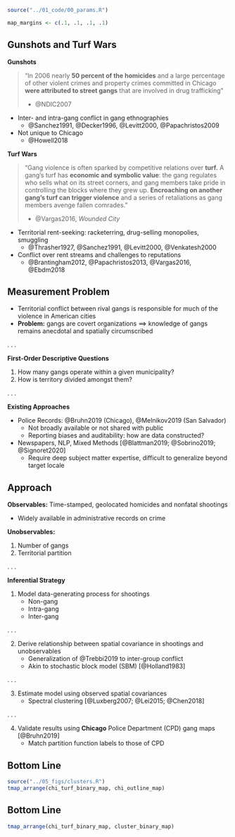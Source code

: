 ```r

source("../01_code/00_params.R")

map_margins <- c(.1, .1, .1, .1)

```

## Gunshots and Turf Wars {id="introduction"}

<div class="fragment">

**Gunshots**

> "In 2006 nearly **50 percent of the homicides** and a large percentage of other violent crimes and property crimes committed in Chicago **were attributed to street gangs** that are involved in drug trafficking"
> 
> - @NDIC2007

- Inter- and intra-gang conflict in gang ethnographies
  + @Sanchez1991, @Decker1996, @Levitt2000, @Papachristos2009
- Not unique to Chicago
  + @Howell2018

</div>
<div class="fragment">

**Turf Wars**

> "Gang violence is often sparked by competitive relations over **turf.** A gang's turf has **economic and symbolic value**: the gang regulates who sells what on its street corners, and gang members take pride in controlling the blocks where they grew up. **Encroaching on another gang's turf can trigger violence** and a series of retaliations as gang members avenge fallen comrades." 
> 
> - @Vargas2016, *Wounded City*

- Territorial rent-seeking: racketerring, drug-selling monopolies, smuggling 
  + @Thrasher1927, @Sanchez1991, @Levitt2000, @Venkatesh2000
- Conflict over rent streams and challenges to reputations
  + @Brantingham2012, @Papachristos2013, @Vargas2016, @Ebdm2018

</div>

## Measurement Problem

- Territorial conflict between rival gangs is responsible for much of the violence in American cities 
- **Problem:** gangs are covert organizations $\implies$ knowledge of gangs remains anecdotal and spatially circumscribed

. . .

**First-Order Descriptive Questions** 

1. How many gangs operate within a given municipality?
2. How is territory divided amongst them?

. . . 

**Existing Approaches**

- Police Records: @Bruhn2019 (Chicago), @Melnikov2019 (San Salvador)
  + Not broadly available or not shared with public
  + Reporting biases and auditability: how are data constructed?
- Newspapers, NLP, Mixed Methods [@Blattman2019; @Sobrino2019; @Signoret2020]
  + Require deep subject matter expertise, difficult to generalize beyond target locale

## Approach

**Observables:** Time-stamped, geolocated homicides and nonfatal shootings

- Widely available in administrative records on crime

**Unobservables:**

1. Number of gangs
2. Territorial partition

. . .

**Inferential Strategy**

1. Model data-generating process for shootings
    + Non-gang
    + Intra-gang
    + Inter-gang

. . .

2. Derive relationship between spatial covariance in shootings and unobservables
    + Generalization of @Trebbi2019 to inter-group conflict
    + Akin to stochastic block model (SBM) [@Holland1983]

. . .

3. Estimate model using observed spatial covariances
    + Spectral clustering [@Luxberg2007; @Lei2015; @Chen2018]

. . .

4. Validate results using **Chicago** Police Department (CPD) gang maps [@Bruhn2019]
    + Match partition function labels to those of CPD

## Bottom Line

```r

source("../05_figs/clusters.R")
tmap_arrange(chi_turf_binary_map, chi_outline_map)

```

## Bottom Line

```r

tmap_arrange(chi_turf_binary_map, cluster_binary_map)


```
